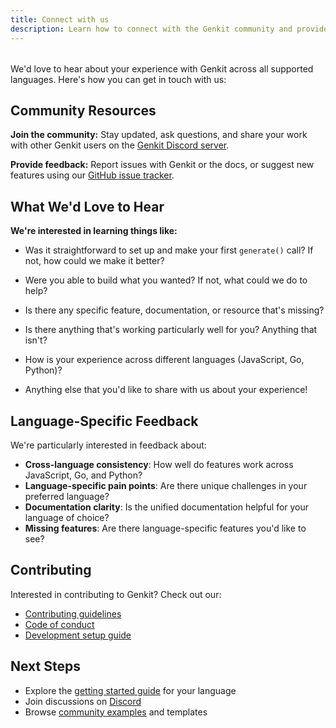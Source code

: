 ```yaml
---
title: Connect with us
description: Learn how to connect with the Genkit community and provide feedback on your experience across JavaScript, Go, and Python, including Discord and GitHub resources.
---
```



<div style="display: flex; justify-content: space-between; align-items: center; gap: 1rem; margin: 1rem 0 1rem 0;">
  <LanguageSelector />
  <CopyMarkdownButton />
</div>

We'd love to hear about your experience with Genkit across all supported languages. Here's how you can get in touch with us:

## Community Resources

**Join the community:** Stay updated, ask questions, and share your work with other Genkit users on the [Genkit Discord server](https://discord.gg/qXt5zzQKpc).

**Provide feedback:** Report issues with Genkit or the docs, or suggest new features using our [GitHub issue tracker](https://github.com/firebase/genkit/issues).

## What We'd Love to Hear

**We're interested in learning things like:**

- Was it straightforward to set up and make your first `generate()` call? If not, how could we make it better?

- Were you able to build what you wanted? If not, what could we do to help?

- Is there any specific feature, documentation, or resource that's missing?

- Is there anything that's working particularly well for you? Anything that isn't?

- How is your experience across different languages (JavaScript, Go, Python)?

- Anything else that you'd like to share with us about your experience!

## Language-Specific Feedback

We're particularly interested in feedback about:

- **Cross-language consistency**: How well do features work across JavaScript, Go, and Python?
- **Language-specific pain points**: Are there unique challenges in your preferred language?
- **Documentation clarity**: Is the unified documentation helpful for your language of choice?
- **Missing features**: Are there language-specific features you'd like to see?

## Contributing

Interested in contributing to Genkit? Check out our:

- [Contributing guidelines](https://github.com/firebase/genkit/blob/main/CONTRIBUTING.md)
- [Code of conduct](https://github.com/firebase/genkit/blob/main/CODE_OF_CONDUCT.md)
- [Development setup guide](https://github.com/firebase/genkit/blob/main/docs/DEVELOPMENT.md)

## Next Steps

- Explore the [getting started guide](/docs/get-started) for your language
- Join discussions on [Discord](https://discord.gg/qXt5zzQKpc)
- Browse [community examples](https://github.com/firebase/genkit/tree/main/samples) and templates

